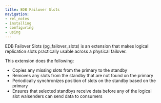 ```yaml
---
title: EDB Failover Slots
navigation:
- rel_notes
- installing
- configuring
- using
---
```


EDB Failover Slots (pg_failover_slots) is an extension that makes logical replication slots practically usable across a physical failover.

This extension does the following:

- Copies any missing slots from the primary to the standby
- Removes any slots from the standby that are not found on the primary
- Periodically synchronizes position of slots on the standby based on the primary
- Ensures that selected standbys receive data before any of the logical slot walsenders can send data to consumers
